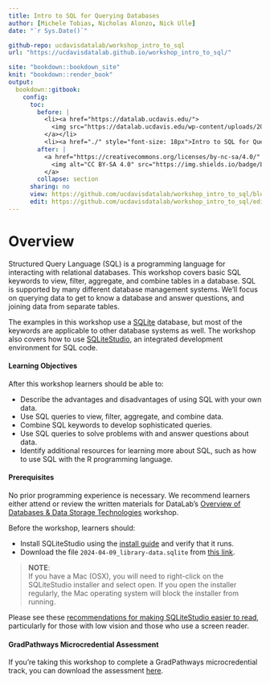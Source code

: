 ```yaml
---
title: Intro to SQL for Querying Databases
author: [Michele Tobias, Nicholas Alonzo, Nick Ulle]
date: "`r Sys.Date()`"

github-repo: ucdavisdatalab/workshop_intro_to_sql
url: "https://ucdavisdatalab.github.io/workshop_intro_to_sql/"

site: "bookdown::bookdown_site"
knit: "bookdown::render_book"
output:
  bookdown::gitbook:
    config:
      toc:
        before: |
          <li><a href="https://datalab.ucdavis.edu/">
            <img src="https://datalab.ucdavis.edu/wp-content/uploads/2019/07/datalab-logo-full-color-rgb-1.png" style="height: 100%; width: 100%; object-fit: contain" />
          </a></li>
          <li><a href="./" style="font-size: 18px">Intro to SQL for Querying Databases</a></li>
        after: |
          <a href="https://creativecommons.org/licenses/by-nc-sa/4.0/" target="_blank">
            <img alt="CC BY-SA 4.0" src="https://img.shields.io/badge/License-CC%20BY--NC--SA%204.0-lightgrey.svg" style="float: right; padding-right: 10px;" />
          </a>
        collapse: section
      sharing: no
      view: https://github.com/ucdavisdatalab/workshop_intro_to_sql/blob/master/%s
      edit: https://github.com/ucdavisdatalab/workshop_intro_to_sql/edit/master/%s
---
```


# Overview {-}

Structured Query Language (SQL) is a programming language for interacting with relational databases. This workshop covers basic SQL keywords to view, filter, aggregate, and combine tables in a database. SQL is supported by many different database management systems. We’ll focus on querying data to get to know a database and answer questions, and joining data from separate tables.

The examples in this workshop use a [SQLite][sqlite] database, but most of the keywords are applicable to other database systems as well. The workshop also covers how to use [SQLiteStudio][sqlitestudio], an integrated development environment for SQL code.


#### Learning Objectives {-}

After this workshop learners should be able to:

* Describe the advantages and disadvantages of using SQL with your own data.
* Use SQL queries to view, filter, aggregate, and combine data.
* Combine SQL keywords to develop sophisticated queries.
* Use SQL queries to solve problems with and answer questions about data.
* Identify additional resources for learning more about SQL, such as how to use
  SQL with the R programming language.


#### Prerequisites {-}

No prior programming experience is necessary. We recommend learners either attend or review the written materials for DataLab's [Overview of Databases & Data Storage Technologies](https://ucdavisdatalab.github.io/workshop_intro_to_databases/) workshop. 

Before the workshop, learners
should:

<!-- I think the link to the SQLiteStudio website here is confusing. -->
* Install SQLiteStudio using the [install guide][install] and verify that it runs.
* Download the file `2024-04-09_library-data.sqlite` from [this link][materials].

> **NOTE**:  
> If you have a Mac (OSX), you will need to right-click on the SQLiteStudio
> installer and select open. If you open the installer regularly, the Mac
> operating system will block the installer from running.

<!-- Pamela told me to remove my references to GradPathways from my presentation
I would check with her about including this -->
Please see these [recommendations for making SQLiteStudio easier to read](https://veroniiiica.com/sqlitestudio-and-low-vision/), particularly for those with low vision and those who use a screen reader.

[sqlite]: https://sqlite.org/
[sqlitestudio]: https://sqlitestudio.pl/
[install]: https://ucdavisdatalab.github.io/install_guides/sql-and-database-tools.html#sqlitestudio
[materials]: https://drive.google.com/file/d/1QehzesXxUBrNDW00aFrvm0jJ5Y1KnIFt/view?usp=sharing

#### GradPathways Microcredential Assessment {-}

If you're taking this workshop to complete a GradPathways microcredential
track, you can download the assessment [here][assessment].

[assessment]: https://github.com/ucdavisdatalab/workshop_intro_to_sql/blob/main/materials/assessment.sql
